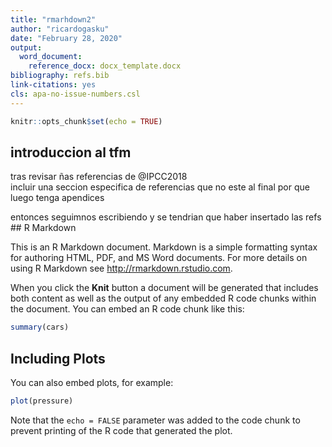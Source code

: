 ```yaml
---
title: "rmarhdown2"
author: "ricardogasku"
date: "February 28, 2020"
output: 
  word_document:
    reference_docx: docx_template.docx
bibliography: refs.bib
link-citations: yes
cls: apa-no-issue-numbers.csl
---
```


```r
knitr::opts_chunk$set(echo = TRUE)
```
## introduccion al tfm

tras revisar ñas referencias de @IPCC2018  
incluir una seccion especifica de referencias que no este al final por que luego tenga apendices  
<div id="refs"></div>  
entonces seguimnos escribiendo y se tendrian que haber insertado las refs  
## R Markdown

This is an R Markdown document. Markdown is a simple formatting syntax for authoring HTML, PDF, and MS Word documents. For more details on using R Markdown see <http://rmarkdown.rstudio.com>.

When you click the **Knit** button a document will be generated that includes both content as well as the output of any embedded R code chunks within the document. You can embed an R code chunk like this:

```r
summary(cars)
```

## Including Plots

You can also embed plots, for example:

```r
plot(pressure)
```

Note that the `echo = FALSE` parameter was added to the code chunk to prevent printing of the R code that generated the plot.

